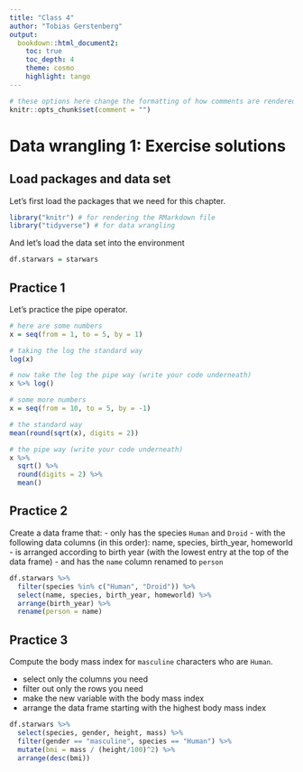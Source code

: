 ```yaml
---
title: "Class 4"
author: "Tobias Gerstenberg"
output: 
  bookdown::html_document2:
    toc: true
    toc_depth: 4
    theme: cosmo
    highlight: tango
---
```


```r
# these options here change the formatting of how comments are rendered
knitr::opts_chunk$set(comment = "")
```

# Data wrangling 1: Exercise solutions 

## Load packages and data set 

Let's first load the packages that we need for this chapter. 

```r
library("knitr") # for rendering the RMarkdown file
library("tidyverse") # for data wrangling 
```

And let's load the data set into the environment

```r
df.starwars = starwars
```

## Practice 1 

Let's practice the pipe operator. 

```r
# here are some numbers
x = seq(from = 1, to = 5, by = 1)

# taking the log the standard way
log(x)

# now take the log the pipe way (write your code underneath)
x %>% log()
```

```r
# some more numbers
x = seq(from = 10, to = 5, by = -1)

# the standard way
mean(round(sqrt(x), digits = 2))

# the pipe way (write your code underneath)
x %>% 
  sqrt() %>% 
  round(digits = 2) %>% 
  mean()
```

## Practice 2

Create a data frame that: 
- only has the species `Human` and `Droid` 
- with the following data columns (in this order): name, species, birth_year, homeworld
- is arranged according to birth year (with the lowest entry at the top of the data frame)
- and has the `name` column renamed to `person`

```r
df.starwars %>% 
  filter(species %in% c("Human", "Droid")) %>% 
  select(name, species, birth_year, homeworld) %>% 
  arrange(birth_year) %>% 
  rename(person = name)
```

## Practice 3 

Compute the body mass index for `masculine` characters who are `Human`.

- select only the columns you need 
- filter out only the rows you need 
- make the new variable with the body mass index 
- arrange the data frame starting with the highest body mass index 

```r
df.starwars %>% 
  select(species, gender, height, mass) %>% 
  filter(gender == "masculine", species == "Human") %>% 
  mutate(bmi = mass / (height/100)^2) %>% 
  arrange(desc(bmi))
```
